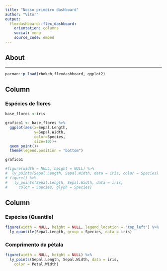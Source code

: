 ```yaml
---
title: "Nosso primeiro dashboard"
author: "Vitor"
output: 
  flexdashboard::flex_dashboard:
    orientation: columns
    social: menu
    source_code: embed
---
```


About {data-navmenu="Explorar os menus"}
----------------------------------------
----------------------------------------



```r
pacman::p_load(rbokeh,flexdashboard, ggplot2)
```

Column {data-width=600}
------------------------------------------------------------
### Espécies de flores

```r

base_flores <-iris 

grafico1 <- base_flores %>% 
  ggplot(aes(x=Sepal.Length, 
             y=Sepal.Width, 
             color=Species, 
             size=10))+
  geom_point()+
  theme(legend.position = "bottom")

grafico1

#figure(width = NULL, height = NULL) %>%
#  ly_points(Sepal.Length, Sepal.Width, data = iris, color = Species)
# figure() %>%
#   ly_points(Sepal.Length, Sepal.Width, data = iris,
#     color = Species, glyph = Species)
```


Column {data-width=500}
-----------------------------------------------------------------------

### Espécies (Quantile)

```r
figure(width = NULL, height = NULL, legend_location = "top_left") %>%
  ly_quantile(Sepal.Length, group = Species, data = iris)
```

### Comprimento da pétala

```r
figure(width = NULL, height = NULL) %>%
  ly_points(Sepal.Length, Sepal.Width, data = iris,
    color = Petal.Width)
```
